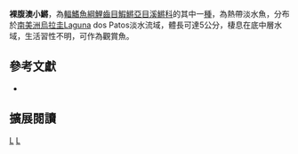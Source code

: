 {{Speciesbox 
| taxon = Austrolebias gymnoventris
| status = NE
| status_system = IUCN3.1
| authority = [[Amato|Amato]], 1986
| synonyms = *''Cynolebias gymnoventris,Amato, 1986''
}}
'''裸腹澳小鱂'''，為[[輻鰭魚綱|輻鰭魚綱]][[鯉齒目|鯉齒目]][[鰕鱂亞目|鰕鱂亞目]][[溪鱂科|溪鱂科]]的其中一[[種|種]]，為熱帶淡水魚，分布於[[南美洲|南美洲]][[烏拉圭|烏拉圭]]Laguna dos Patos淡水流域，體長可達5公分，棲息在底中層水域，生活習性不明，可作為觀賞魚。

== 參考文獻 ==
*{{FishBase_species|genus=Austrolebias|species=gymnoventris|year=2014|month=8}}

== 擴展閱讀 ==
{{refbegin}}
{{wikispecies-inline|Austrolebias gymnoventris|裸腹澳小鱂}}
{{refend}}
{{Taxonbar|from=Q6423380}}

[[Category:觀賞魚|L]]
[[Category:澳小鱂屬|L]]